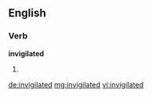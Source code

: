 ==English==

===Verb===
'''invigilated'''

# {{past of|[[invigilate]]}}

[[de:invigilated]]
[[mg:invigilated]]
[[vi:invigilated]]